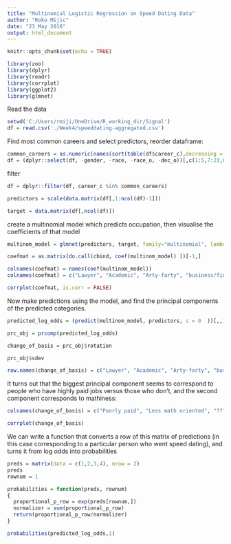 ```yaml
---
title: "Multinomial Logistic Regression on Speed Dating Data"
author: "Roko Mijic"
date: "23 May 2016"
output: html_document
---
```


```r
knitr::opts_chunk$set(echo = TRUE)

library(zoo)
library(dplyr)
library(readr)
library(corrplot)
library(ggplot2)
library(glmnet)
```

Read the data

```r
setwd('C:/Users/rmiji/OneDrive/R_working_dir/Signal')
df = read.csv('./Week4/speeddating-aggregated.csv')
```

Find most common careers and select predictors, reorder dataframe:

```r
common_careers = as.numeric(names(sort(table(df$career_c),decreasing = TRUE)[1:4]))
df = (dplyr::select(df, -gender, -race, -race_o, -dec_o))[,c(1:5,7:23,6)]
```

filter 


```r

df = dplyr::filter(df, career_c %in% common_careers)

predictors = scale(data.matrix(df[,1:ncol(df)-1]))

target = data.matrix(df[,ncol(df)])

```

create a multinomial model which predicts occupation, then visualise the coefficients of that model

```r

multinom_model = glmnet(predictors, target, family="multinomial", lambda = 0)

coefmat = as.matrix(do.call(cbind, coef(multinom_model) ))[-1,]

colnames(coefmat) = names(coef(multinom_model))
colnames(coefmat) = c("Lawyer", "Academic", "Arty-farty", "business/finance")

corrplot(coefmat, is.corr = FALSE)

```


Now make predictions using the model, and find the principal components of the predicted categories.

```r

predicted_log_odds = (predict(multinom_model, predictors, s = 0  ))[,,1]

prc_obj = prcomp(predicted_log_odds)

change_of_basis = prc_obj$rotation

prc_obj$sdev

row.names(change_of_basis) = c("Lawyer", "Academic", "Arty-farty", "business/finance")

```

It turns out that the biggest principal component seems to correspond to people who have highly paid jobs versus those who don't, and the second component corresponds to mathiness:

```r

colnames(change_of_basis) = c("Poorly paid", "Less math oriented", "???", "noise")

corrplot(change_of_basis)

```


We can write a function that converts a row of this matrix of predictions (in this case corresponding to a particular person who went speed dating), and turns it from log odds into probabilities


```r
preds = matrix(data = c(1,2,3,4), nrow = 2)
preds
rownum = 1

probabilities = function(preds, rownum)
{
  proportional_p_row = exp(preds[rownum,])
  normalizer = sum(proportional_p_row) 
  return(proportional_p_row/normalizer)
}

probabilities(predicted_log_odds,1)

```


